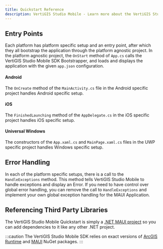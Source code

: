 ```yaml
---
title: Quickstart Reference
description: VertiGIS Studio Mobile - Learn more about the VertiGIS Studio Mobile SDK Quickstart Project
---
```


## Entry Points

Each platform has platform specific setup and an entry point, after which they all bootstrap the application through the platform agnostic project. In the platform agnostic project, the `OnStart` method of `App.cs` calls the VertiGIS Studio Mobile SDK Bootstrapper, and loads and displays the application with the given `app.json` configuration.

#### Android

The `OnCreate` method of the `MainActivity.cs` file in the Android specific project handles Android specific setup.

#### iOS

The `FinishedLaunching` method of the `AppDelegate.cs` in the iOS specific project handles iOS specific setup.

#### Universal Windows

The constructors of the `App.xaml.cs` and `MainPage.xaml.cs` files in the UWP specific project handles Windows specific setup.

## Error Handling

In each of the platform specific setups, there is a call to the `HandleExceptions` method. This method tells VertiGIS Studio Mobile to handle exceptions and display an Error. If you need to have control over global error handling, you can remove the call to `HandleExceptions` and implement your own global exception handling for the MAUI Application.

## Referencing Third Party Libraries

The VertiGIS Studio Mobile Quickstart is simply a [.NET MAUI project](https://learn.microsoft.com/en-us/dotnet/maui/get-started/first-app) so you can add dependencies to it like any other .NET project.

:::caution
The VertiGIS Studio Mobile SDK relies on exact versions of [ArcGIS Runtime](https://developers.arcgis.com/arcgis-runtime/) and [MAUI](https://learn.microsoft.com/en-us/dotnet/maui/) NuGet packages.
:::
